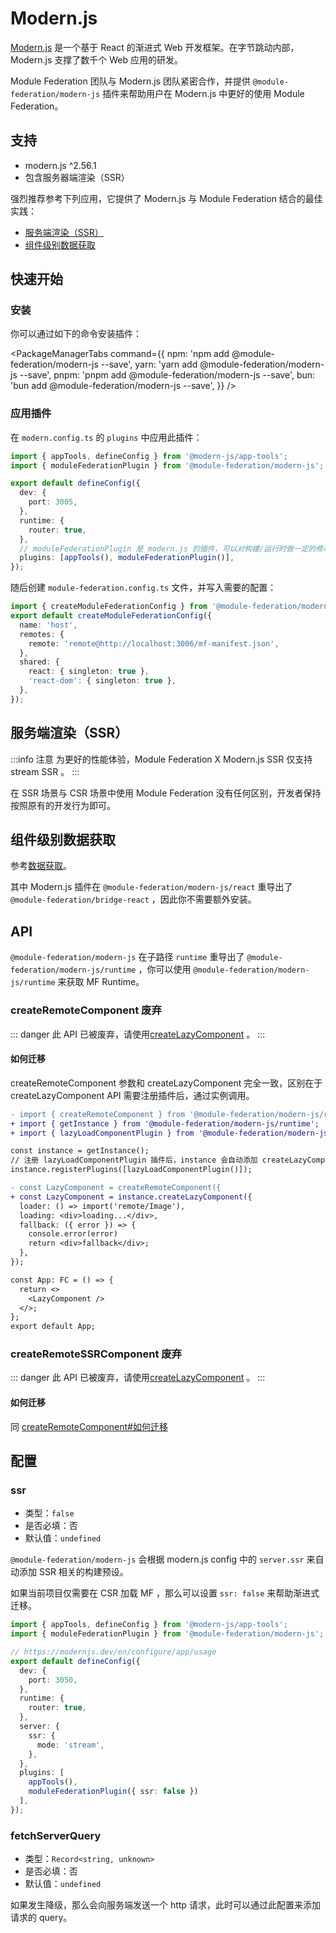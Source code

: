 # Modern.js


[Modern.js](https://modernjs.dev/zh/guides/get-started/introduction.html) 是一个基于 React 的渐进式 Web 开发框架。在字节跳动内部，Modern.js 支撑了数千个 Web 应用的研发。

Module Federation 团队与 Modern.js 团队紧密合作，并提供 `@module-federation/modern-js` 插件来帮助用户在 Modern.js 中更好的使用 Module Federation。

## 支持

- modern.js ^2.56.1
- 包含服务器端渲染（SSR）

强烈推荐参考下列应用，它提供了 Modern.js 与 Module Federation 结合的最佳实践：

* [服务端渲染（SSR）](https://github.com/module-federation/core/tree/main/apps/modernjs-ssr)
* [组件级别数据获取](https://github.com/module-federation/core/tree/main/apps/modern-component-data-fetch)

## 快速开始

### 安装

你可以通过如下的命令安装插件：


<PackageManagerTabs
  command={{
    npm: 'npm add @module-federation/modern-js --save',
    yarn: 'yarn add @module-federation/modern-js --save',
    pnpm: 'pnpm add @module-federation/modern-js --save',
    bun: 'bun add @module-federation/modern-js --save',
  }}
/>

### 应用插件

在 `modern.config.ts` 的 `plugins` 中应用此插件：

```ts title="modern.config.ts"
import { appTools, defineConfig } from '@modern-js/app-tools';
import { moduleFederationPlugin } from '@module-federation/modern-js';

export default defineConfig({
  dev: {
    port: 3005,
  },
  runtime: {
    router: true,
  },
  // moduleFederationPlugin 是 modern.js 的插件，可以对构建/运行时做一定的修改
  plugins: [appTools(), moduleFederationPlugin()],
});
```

随后创建 `module-federation.config.ts` 文件，并写入需要的配置：

```ts title="module-federation.config.ts"
import { createModuleFederationConfig } from '@module-federation/modern-js';
export default createModuleFederationConfig({
  name: 'host',
  remotes: {
    remote: 'remote@http://localhost:3006/mf-manifest.json',
  },
  shared: {
    react: { singleton: true },
    'react-dom': { singleton: true },
  },
});
```

## 服务端渲染（SSR）

:::info 注意
为更好的性能体验，Module Federation X Modern.js SSR 仅支持 stream SSR 。
:::

在 SSR 场景与 CSR 场景中使用 Module Federation 没有任何区别，开发者保持按照原有的开发行为即可。

## 组件级别数据获取

参考[数据获取](../basic/data-fetch/index)。

其中 Modern.js 插件在 `@module-federation/modern-js/react` 重导出了 `@module-federation/bridge-react` ，因此你不需要额外安装。

## API

`@module-federation/modern-js` 在子路径 `runtime` 重导出了 `@module-federation/modern-js/runtime` ，你可以使用 `@module-federation/modern-js/runtime` 来获取 MF Runtime。

### createRemoteComponent <Badge type="danger">废弃</Badge>

::: danger
此 API 已被废弃，请使用[createLazyComponent](../../practice/bridge/react-bridge#createlazycomponent) 。
:::

#### 如何迁移

createRemoteComponent 参数和 createLazyComponent 完全一致，区别在于 createLazyComponent API 需要注册插件后，通过实例调用。

```diff
- import { createRemoteComponent } from '@module-federation/modern-js/runtime';
+ import { getInstance } from '@module-federation/modern-js/runtime';
+ import { lazyLoadComponentPlugin } from '@module-federation/modern-js/react';

const instance = getInstance();
// 注册 lazyLoadComponentPlugin 插件后，instance 会自动添加 createLazyComponent API
instance.registerPlugins([lazyLoadComponentPlugin()]);

- const LazyComponent = createRemoteComponent({
+ const LazyComponent = instance.createLazyComponent({
  loader: () => import('remote/Image'),
  loading: <div>loading...</div>,
  fallback: ({ error }) => {
    console.error(error)
    return <div>fallback</div>;
  },
});

const App: FC = () => {
  return <>
    <LazyComponent />
  </>;
};
export default App;
```

### createRemoteSSRComponent <Badge type="danger">废弃</Badge>

::: danger
此 API 已被废弃，请使用[createLazyComponent](../../practice/bridge/react-bridge#createlazycomponent) 。
:::

#### 如何迁移

同 [createRemoteComponent#如何迁移](#如何迁移)

## 配置

### ssr

- 类型：`false`
- 是否必填：否
- 默认值：`undefined`

`@module-federation/modern-js` 会根据 modern.js config 中的 `server.ssr` 来自动添加 SSR 相关的构建预设。

如果当前项目仅需要在 CSR 加载 MF ，那么可以设置 `ssr: false` 来帮助渐进式迁移。

```ts title='modern.config.ts'
import { appTools, defineConfig } from '@modern-js/app-tools';
import { moduleFederationPlugin } from '@module-federation/modern-js';

// https://modernjs.dev/en/configure/app/usage
export default defineConfig({
  dev: {
    port: 3050,
  },
  runtime: {
    router: true,
  },
  server: {
    ssr: {
      mode: 'stream',
    },
  },
  plugins: [
    appTools(),
    moduleFederationPlugin({ ssr: false })
  ],
});
```

### fetchServerQuery

- 类型：`Record<string, unknown>`
- 是否必填：否
- 默认值：`undefined`

如果发生降级，那么会向服务端发送一个 http 请求，此时可以通过此配置来添加请求的 query。
